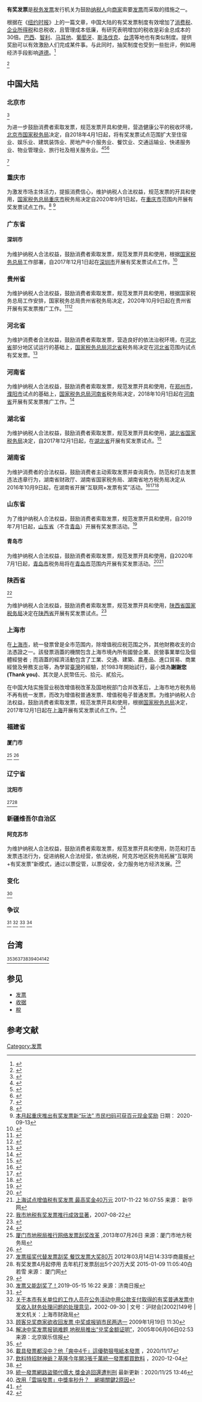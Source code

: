 {{Multiple issues|
{{Missing information|时间线，研究，效果，细节}}
{{Globalize|time=2020-08-24T09:29:09+00:00}}
{{Prose}}
{{第一手来源}}
{{Inappropriate tone|time=2020-12-09T05:51:59+00:00}}
{{Cleanup rewrite|time=2020-12-10T08:15:38+00:00}}
}}
'''有奖发票'''是[[税务|税务]][[发票|发票]]发行机关为鼓励[[纳税人|纳税人]]向[[商家|商家]]索要[[发票|发票]]而采取的措施之一。

根据{{tsl|en|Tina Rosenberg|蒂娜·罗森堡}}在《[[纽约时报|纽约时报]]》上的一篇文章，中国大陆的有奖发票制度有效增加了[[消费税|消费税]]、[[企业所得税|企业所得税]]和总税收，且管理成本低廉，有研究表明增加的税收是彩金总成本的30倍。[[巴西|巴西]]、[[智利|智利]]、[[马耳他|马耳他]]、[[葡萄牙|葡萄牙]]、[[斯洛伐克|斯洛伐克]]、[[台湾|台湾]]等地也有类似制度。提供奖励可以有效激励人们完成某件事。与此同时，抽奖制度也受到一些批评，例如用经济手段影响[[道德|道德]]。<ref>{{cite web |author1=蒂娜·罗森堡 |title=刮奖有惊喜，还能创造一个更好的公民社会 |url=https://cn.nytimes.com/opinion/20161012/for-better-citizenship-scratch-and-win/ |website=纽约时报中文网 |accessdate=2020-12-13 |date=2016年10月12日 |archive-date=2016-10-17 |archive-url=https://web.archive.org/web/20161017080617/http://cn.nytimes.com/opinion/20161012/for-better-citizenship-scratch-and-win/ |dead-url=no }}</ref>

<ref>{{cite journal |author1=李燕 |title=“有奖发票”法律性质之探析 |journal=行政法学研究 |date=2008 |page=43 |url=http://pkulaw.cn/fulltext_form.aspx?Db=qikan&Gid=fbdbd9ee2bd35731b78b8104c95aa7dbbdfb}}</ref>

==中国大陆==
===北京市===
<ref>{{cite web |author1=北京娱乐信报 |title=有奖发票不填时间不兑奖 需到补填相应内容才可领奖 |url=https://business.sohu.com/31/48/article204124831.shtml |website=搜狐 |accessdate=2020-12-13 |date=2002年11月5日 |archive-date=2005-04-21 |archive-url=https://web.archive.org/web/20050421125329/http://business.sohu.com/31/48/article204124831.shtml |dead-url=no }}</ref>

为进一步鼓励消费者索取发票，规范发票开具和使用，营造健康公平的税收环境，[[北京市|北京市]][[国家税务局|国家税务局]]决定，自2018年4月1日起，将有奖发票试点范围扩大至住宿业、娱乐业、建筑装饰业、房地产中介服务业、餐饮业、交通运输业、快递服务业、物业管理业、旅行社及相关服务业。<ref>{{cite web |title=北京市国家税务局关于开展有奖发票试点的公告 |url=https://mp.weixin.qq.com/s/Ea28GnPP9bC9_0zydfj-Qg |access-date=2020-11-29 |archive-date=2020-12-10 |archive-url=https://web.archive.org/web/20201210003212/https://mp.weixin.qq.com/s/Ea28GnPP9bC9_0zydfj-Qg |dead-url=no }}</ref><ref>{{cite web |title=国家税务总局北京市税务局关于2019年有奖发票试点有关事项的公告 |url=http://beijing.chinatax.gov.cn/bjswj/c104201/201906/t20190627_391013.shtml}}</ref><ref>{{cite web |title=国家税务总局北京市税务局关于2020年有奖发票试点有关事项的公告 |url=http://12366.beijing.chinatax.gov.cn:8080/zsk/zskSearchmx/toDetailPage}}</ref>

<ref>{{cite web|url=http://www.bjnews.com.cn/finance/2020/10/15/777912.html|title=北京市税务局今日开奖有奖发票 最高奖金达20万元！|website=新京报}}</ref>
===重庆市===
为激发市场主体活力，提振消费信心，维护纳税人合法权益，规范发票的开具和使用，[[国家税务总局|国家税务总局]][[重庆市|重庆市]]税务局决定自2020年9月1日起，在[[重庆市|重庆市]]范围内开展有奖发票试点工作。<ref>{{cite web |title=国家税务总局重庆市税务局关于有奖发票试点工作的通告 |url=http://chongqing.chinatax.gov.cn/cqtax/xxgk/tzgg/202008/t20200828_316518.html}}</ref>
<ref>[http://www.dazu.gov.cn/zwxx_175/qxdt/202009/t20200911_7874255_wap.html 本月起重庆推出有奖发票新“玩法” 市民扫码可获百元现金奖励] 日期： 2020-09-13</ref>
===广东省===

====深圳市====
为维护纳税人合法权益，鼓励消费者索取发票，规范发票开具和使用，根据[[国家税务总局|国家税务总局]]工作部署，自2017年12月1日起在[[深圳市|深圳市]]开展有奖发票试点工作。<ref>{{cite web |title=深圳市国家税务局关于开展有奖发票试点的公告 |url=https://mp.weixin.qq.com/s/Vhvq2dSUCGfJL_Be_GrWIQ |access-date=2020-11-29 |archive-date=2020-12-11 |archive-url=https://web.archive.org/web/20201211141117/https://mp.weixin.qq.com/s/Vhvq2dSUCGfJL_Be_GrWIQ |dead-url=no }}</ref>

===贵州省===
为维护纳税人合法权益，鼓励消费者索取发票，规范发票开具和使用，根据国家税务总局工作安排，国家税务总局贵州省税务局决定，2020年10月9日起在贵州省开展有奖发票推广工作。<ref>{{cite web |title=国家税务总局贵州省税务局关于推行有奖发票工作的通告 |url=http://guizhou.chinatax.gov.cn/xxgk/tzgg/202009/t20200929_63753195.html}}</ref><ref>{{cite web|url=http://www.gz.chinanews.com/shzx/2020-08-31/doc-ifzzpnua3713191.shtml|title=贵州盘州：“有奖发票”助力消费市场回暖-中国新闻网—贵州新闻|website=www.gz.chinanews.com}}</ref>

===河北省===
为维护消费者合法权益，鼓励消费者索取发票，营造良好的依法治税环境，在[[河北省|河北省]]部分地区试运行的基础上，[[国家税务总局|国家税务总局]][[河北省|河北省]]税务局决定在[[河北省|河北省]]范围内试点有奖发票。<ref>{{cite web |title=国家税务总局河北省税务局关于有奖发票试点有关事项的通告 |url=http://hebei.chinatax.gov.cn/hbsw/xxgk/tzgg/202009/t20200925_2716123.html}}</ref>

===河南省===
为维护纳税人合法权益，鼓励消费者索取发票，规范发票开具和使用，在[[郑州市|郑州市]]，[[濮阳市|濮阳市]]试点的基础上，[[国家税务总局|国家税务总局]][[河南省|河南省]]税务局决定，2018年10月1日起在[[河南省|河南省]]开展有奖发票推广工作。<ref>{{cite web |title=国家税务总局河南省税务局关于推行有奖发票工作的公告 |url=https://henan.chinatax.gov.cn/henanchinatax/zcwj/zcfgk/20180920181012152950002/index.html}}</ref>

===湖北省===
为维护纳税人合法权益，鼓励消费者索取发票，规范发票开具和使用，[[湖北省|湖北省]][[国家税务局|国家税务局]]决定，自2017年12月1日起，在[[湖北省|湖北省]]开展有奖发票试点。<ref>{{cite web |title=湖北省国家税务局关于有奖发票试点有关事项的公告 |url=http://hubei.chinatax.gov.cn/hbsw/xxgk/tzgg/466193.htm}}</ref>

===湖南省===
为维护消费者的合法权益，鼓励消费者主动索取发票并查询真伪，防范和打击发票违法违章行为，湖南省财政厅、湖南省国家税务局、湖南省地方税务局决定从2016年10月9日起，在湖南省开展“互联网+发票有奖”活动。<ref>{{cite web |title=关于开展“互联网+发票有奖”活动的通告 |url=http://czt.hunan.gov.cn/czt/xxgk/tzgg/202011/t20201130_13972289.html}}</ref><ref>{{cite web |title=湖南省财政厅 国家税务总局湖南省税务局 关于开展“发票有奖二次开奖”活动的公告 |url=http://czt.hunan.gov.cn/czt/xxgk/tzgg/202011/t20201130_13972275.html}}</ref><ref>{{cite web |title=湖南省财政厅 国家税务总局湖南省税务局关于开展2020年度湖南省“互联网+发票有奖”活动的公告 |url=http://czt.hunan.gov.cn/czt/xxgk/tzgg/202011/t20201130_13972218.html}}</ref>

===山东省===
为了维护纳税人合法权益，鼓励消费者索取发票，规范发票开具和使用，自2019年7月1日起，[[山东省|山东省]]（不含[[青岛|青岛]]）开展有奖发票活动。<ref>{{cite web |title=国家税务总局山东省税务局关于开展有奖发票活动有关事项的公告 |url=http://shandong.chinatax.gov.cn/art/2019/6/29/art_1053_13424.html |access-date=2020-11-29 |archive-date=2020-12-10 |archive-url=https://web.archive.org/web/20201210180536/http://shandong.chinatax.gov.cn/art/2019/6/29/art_1053_13424.html |dead-url=no }}</ref>

====青岛市====
为维护纳税人合法权益，鼓励消费者索取发票，规范发票开具和使用，自2020年7月1日起，[[青岛市|青岛市]]税务局将在[[青岛市|青岛市]]范围内开展有奖发票活动。<ref>{{cite web |title=国家税务总局青岛市税务局关于开展有奖发票活动有关事项的通告 |url=http://qingdao.chinatax.gov.cn/xxgk2019/tztg/202006/t20200623_56844.html}}</ref><ref>[http://www.xinhuanet.com//local/2017-11/22/c_1121995411.htm 上海试点增值税有奖发票 最高奖金40万元] {{Wayback|url=http://www.xinhuanet.com//local/2017-11/22/c_1121995411.htm |date=20201124002125 }} 2017-11-22 16:07:55 来源： 新华网</ref>

===陕西省===
<ref>[http://www.ankang.gov.cn/Content-12000.html 我市地税有奖发票推行成效显著]，2007-08-22</ref>

为维护纳税人合法权益，鼓励消费者索取发票，规范发票开具和使用，[[陕西省|陕西省]][[国家税务局|国家税务局]]决定在[[陕西省|陕西省]]开展有奖发票试点。<ref>{{cite web |title=国家税务总局陕西省税务局关于调整有奖发票试点有关事项的通告 |url=https://shaanxi.chinatax.gov.cn/art/2020/2/17/art_5383_159849.html |access-date=2020-11-29 |archive-date=2020-12-09 |archive-url=https://web.archive.org/web/20201209092733/https://shaanxi.chinatax.gov.cn/art/2020/2/17/art_5383_159849.html |dead-url=no }}</ref>

===上海市===
在[[上海市|上海市]]，統一發票曾是全市范围内，除增值税应税范围之外，其他財務收支的合法憑證之一。該發票涵蓋的機關包含上海市境內所有國營企業、民營事業單位及個體經營者﹔而涵蓋的經濟活動包含了工業、交通、建築、農產品、進口貿易、商業經營及勞務支出等，為學習[[臺灣|臺灣]]的經驗，於1983年開始試行，最小獎為'''謝謝您(Thank you)'''、其次是人民幣伍元、拾元、貳拾元。

在中国大陆实施营业税改增值税改革及国地税部门合并改革后，上海市地方税务局不再有统一发票，而改为增值税普通发票、增值税电子普通发票。为维护纳税人合法权益，鼓励消费者索取发票，规范发票开具和使用，根据[[国家税务总局|国家税务总局]]决定，2017年12月1日起在[[上海市|上海]]开展有奖发票试点工作。<ref>{{cite web |title=上海市国家税务局 关于推行有奖发票试点工作的公告 |url=http://shanghai.chinatax.gov.cn/zcfw/zcfgk/zzs/201711/t434797.html |access-date=2020-08-22 |archive-date=2020-08-15 |archive-url=https://web.archive.org/web/20200815212018/http://shanghai.chinatax.gov.cn/zcfw/zcfgk/zzs/201711/t434797.html |dead-url=no }}</ref>

===福建省===

====厦门市====
<ref>[http://www.chinatax.gov.cn/n810219/n810739/c1119542/content.html 厦门市地税局推行网络发票刮奖改革] {{Wayback|url=http://www.chinatax.gov.cn/n810219/n810739/c1119542/content.html |date=20210129130909 }},2013年07月26日 来源：厦门市地方税务局</ref>
<ref>{{cite web|url=http://news.xmnn.cn/xmnn/2016/04/26/100037435.shtml|title=今年9月起 我市开展10年的发票刮奖将退出历史舞台_新闻中心_厦门网|website=news.xmnn.cn|access-date=2020-12-09|archive-date=2021-01-29|archive-url=https://web.archive.org/web/20210129171736/http://news.xmnn.cn/xmnn/2016/04/26/100037435.shtml|dead-url=no}}</ref>

===辽宁省===

====沈阳市====
<ref>[https://finance.qq.com/a/20120314/005585.htm 发票摇奖代替发票刮奖 餐饮发票大奖80万] {{Wayback|url=https://finance.qq.com/a/20120314/005585.htm |date=20210129021203 }}2012年03月14日14:33华商晨报</ref><ref>有奖发票4月起停用 去年机打发票刮出5个20万大奖
2015-01-09 11:05:40白若雪 来源： 厦门网 </ref>

===新疆维吾尔自治区===

====阿克苏市====
为维护纳税人合法权益，鼓励消费者索取发票，规范发票开具和使用，防范和打击发票违法行为，促进纳税人合法经营，依法纳税，阿克苏地区税务局拓展“互联网+有奖发票”新模式，通过以票促管，以票促收，全力服务地方经济发展。<ref>{{cite web |title=阿克苏地区税务局拓展“互联网+有奖发票”新模式 |url=http://xinjiang.chinatax.gov.cn/xwdt/jcdt/201907/t20190717_43072.htm}}</ref>
===变化===
<ref>[http://m.ce.cn/sh/sgg/201905/15/t20190515_32090683.shtml 发票又能刮奖了！]2019-05-15 16:22 来源：济南日报</ref>
===争议===
<ref>{{Cite web |url=http://www.chinanews.com/sh/2013/10-09/5357058.shtml |title=女子发票刮奖以为中10万却无法兑现 税务局回应 |access-date=2020-12-09 |archive-date=2020-08-06 |archive-url=https://web.archive.org/web/20200806220723/http://www.chinanews.com/sh/2013/10-09/5357058.shtml |dead-url=no }}</ref>
<ref>[https://www.czj.sh.gov.cn/zys_8908/zcfg_8983/zcfb_8985/hj_9035/qt_9046/201509/t20150916_157848.shtml 关于本市有关单位的工作人员在公务活动中用公款支付取得的有奖普通发票中奖收入财务处理问题的处理意见]，2002-09-30  |  文号：沪财会[2002]149号  |  发文机关：上海市财政局</ref>
<ref>[http://sh.eastday.com/qtmt/20090119/u1a527295.html 顾客兑奖商家欲收回发票 中奖或报销市民两选一] {{Wayback|url=http://sh.eastday.com/qtmt/20090119/u1a527295.html |date=20130607090032 }} 2009年1月19日 11:30</ref>
<ref>[http://news.sohu.com/20050606/n225829352.shtml 解决中奖发票报销难题 地税局推出“兑奖金额证明”]，2005年06月06日02:53　　来源：北京娱乐信报</ref>

==台湾==
{{see|统一发票 (台湾)}}
<ref>{{cite news |author1=翁至威 |title=狂買1元購物袋洗發票 財政部：研議一定金額下不予給獎 |url=https://udn.com/news/story/7243/5055390 |accessdate=2020-12-09 |work=經濟日報 |publisher=联合新闻网 |date=2020-11-30 |archive-date=2021-01-27 |archive-url=https://web.archive.org/web/20210127092643/https://udn.com/news/story/7243/5055390 |dead-url=no }}</ref><ref>[https://news.cts.com.tw/cts/life/202011/202011172020857.html 載具發票都沒中？他「爽中4千」這優勢狠甩紙本發票] {{Wayback|url=https://news.cts.com.tw/cts/life/202011/202011172020857.html |date=20201127150037 }}，2020/11/17</ref><ref>[https://udn.com/news/story/7328/5065412 飲料特招財神爺？基隆今年開3張千萬統一發票都買飲料] {{Wayback|url=https://udn.com/news/story/7328/5065412 |date=20201213043903 }}，2020-12-04</ref><ref>{{cite web|url=https://udn.com/news/story/7266/5034578|title=發票中獎免跑郵局 超商成幸運兒領獎首選管道|website=聯合新聞網|date=2020-11-22|access-date=2020-12-09|archive-date=2020-12-13|archive-url=https://web.archive.org/web/20201213032522/https://udn.com/news/story/7266/5034578|dead-url=no}}</ref><ref>[https://www.cna.com.tw/news/ahel/202011220032.aspx 統一發票網路盜領代價大 獎金追回還遭判刑] {{Wayback|url=https://www.cna.com.tw/news/ahel/202011220032.aspx |date=20201204090808 }} 最新更新：2020/11/25 13:46</ref><ref>[https://www.mirrormedia.mg/story/20201125web007/ 改用「雲端發票」中獎率秒升？　網揭關鍵2原因]</ref><ref>{{cite web |title=遊台灣購物領統一發票等於買六合彩？特別獎彩金夠畀首期【附領獎教學】 |url=https://ezone.ulifestyle.com.hk/article/2091066/%E9%81%8A%E5%8F%B0%E7%81%A3%E8%B3%BC%E7%89%A9%E9%A0%98%E7%B5%B1%E4%B8%80%E7%99%BC%E7%A5%A8%E7%AD%89%E6%96%BC%E8%B2%B7%E5%85%AD%E5%90%88%E5%BD%A9%EF%BC%9F%E7%89%B9%E5%88%A5%E7%8D%8E%E5%BD%A9%E9%87%91%E5%A4%A0%E7%95%80%E9%A6%96%E6%9C%9F%E3%80%90%E9%99%84%E9%A0%98%E7%8D%8E%E6%95%99%E5%AD%B8%E3%80%91 |website=ezone.hk |accessdate=2020-12-13 |date=2018 |archive-date=2021-01-27 |archive-url=https://web.archive.org/web/20210127015127/https://ezone.ulifestyle.com.hk/article/2091066/%E9%81%8A%E5%8F%B0%E7%81%A3%E8%B3%BC%E7%89%A9%E9%A0%98%E7%B5%B1%E4%B8%80%E7%99%BC%E7%A5%A8%E7%AD%89%E6%96%BC%E8%B2%B7%E5%85%AD%E5%90%88%E5%BD%A9%EF%BC%9F%E7%89%B9%E5%88%A5%E7%8D%8E%E5%BD%A9%E9%87%91%E5%A4%A0%E7%95%80%E9%A6%96%E6%9C%9F%E3%80%90%E9%99%84%E9%A0%98%E7%8D%8E%E6%95%99%E5%AD%B8%E3%80%91 |dead-url=no }}</ref><ref>{{cite web |title=統一發票給獎辦法 |url=https://law.moj.gov.tw/LawClass/LawAll.aspx?pcode=G0340083 |website=法務部全國法規資料庫 |accessdate=2020-12-13 |language=zh-tw |archive-date=2020-08-10 |archive-url=https://web.archive.org/web/20200810173700/https://law.moj.gov.tw/LawClass/LawAll.aspx?pcode=G0340083 |dead-url=no }}</ref>
==参见==
*[[发票|发票]]
*[[收据|收据]]
*[[稅|稅]]

==参考文献==
{{reflist|3}}

[[Category:发票|Category:发票]]